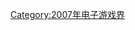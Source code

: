 {{Popcat}}

{{Year by category
| m = 2
| c = 0
| d = 0
| y = 7
| cat = 結業電子遊戲公司
| in = 电子游戏界
| parent = 各年份結業電子遊戲公司
| subcat = 2007年結業公司
| sortkey = Video game
}}

[[Category:2007年电子游戏界|Category:2007年电子游戏界]]